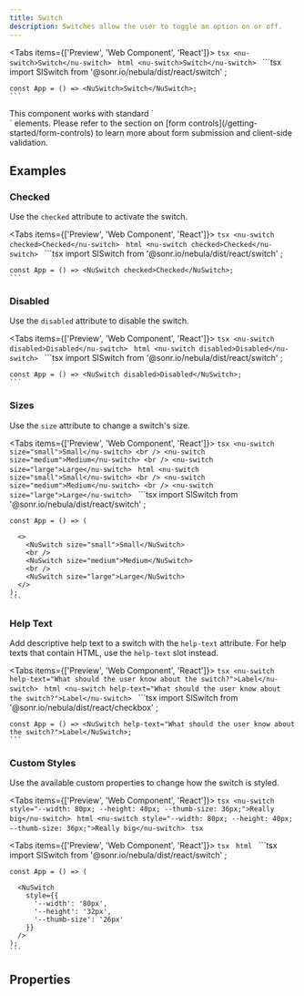 ```yaml
---
title: Switch
description: Switches allow the user to toggle an option on or off.
---
```



<Tabs items={['Preview', 'Web Component', 'React']}>
  <Tab value="Preview">
    ```tsx
    <nu-switch>Switch</nu-switch>
    ```
  </Tab>
  <Tab value="Web Component">
    ```html
    <nu-switch>Switch</nu-switch>
    ```
  </Tab>
  <Tab value="React">
    ```tsx
    import SlSwitch from '@sonr.io/nebula/dist/react/switch'
    ;
    
    const App = () => <NuSwitch>Switch</NuSwitch>;
    ```
  </Tab>
</Tabs>

<Callout type="info">
This component works with standard `<form>` elements. Please refer to the section on [form controls](/getting-started/form-controls) to learn more about form submission and client-side validation.
</Callout>

## Examples

### Checked

Use the `checked` attribute to activate the switch.

<Tabs items={['Preview', 'Web Component', 'React']}>
  <Tab value="Preview">
    ```tsx
    <nu-switch checked>Checked</nu-switch>
    ```
  </Tab>
  <Tab value="Web Component">
    ```html
    <nu-switch checked>Checked</nu-switch>
    ```
  </Tab>
  <Tab value="React">
    ```tsx
    import SlSwitch from '@sonr.io/nebula/dist/react/switch'
    ;
    
    const App = () => <NuSwitch checked>Checked</NuSwitch>;
    ```
  </Tab>
</Tabs>

### Disabled

Use the `disabled` attribute to disable the switch.

<Tabs items={['Preview', 'Web Component', 'React']}>
  <Tab value="Preview">
    ```tsx
    <nu-switch disabled>Disabled</nu-switch>
    ```
  </Tab>
  <Tab value="Web Component">
    ```html
    <nu-switch disabled>Disabled</nu-switch>
    ```
  </Tab>
  <Tab value="React">
    ```tsx
    import SlSwitch from '@sonr.io/nebula/dist/react/switch'
    ;
    
    const App = () => <NuSwitch disabled>Disabled</NuSwitch>;
    ```
  </Tab>
</Tabs>

### Sizes

Use the `size` attribute to change a switch's size.

<Tabs items={['Preview', 'Web Component', 'React']}>
  <Tab value="Preview">
    ```tsx
    <nu-switch size="small">Small</nu-switch>
    <br />
    <nu-switch size="medium">Medium</nu-switch>
    <br />
    <nu-switch size="large">Large</nu-switch>
    ```
  </Tab>
  <Tab value="Web Component">
    ```html
    <nu-switch size="small">Small</nu-switch>
    <br />
    <nu-switch size="medium">Medium</nu-switch>
    <br />
    <nu-switch size="large">Large</nu-switch>
    ```
  </Tab>
  <Tab value="React">
    ```tsx
    import SlSwitch from '@sonr.io/nebula/dist/react/switch'
    ;
    
    const App = () => (
      
      <>
        <NuSwitch size="small">Small</NuSwitch>
        <br />
        <NuSwitch size="medium">Medium</NuSwitch>
        <br />
        <NuSwitch size="large">Large</NuSwitch>
      </>
    );
    ```
  </Tab>
</Tabs>

### Help Text

Add descriptive help text to a switch with the `help-text` attribute. For help texts that contain HTML, use the `help-text` slot instead.

<Tabs items={['Preview', 'Web Component', 'React']}>
  <Tab value="Preview">
    ```tsx
    <nu-switch help-text="What should the user know about the switch?">Label</nu-switch>
    ```
  </Tab>
  <Tab value="Web Component">
    ```html
    <nu-switch help-text="What should the user know about the switch?">Label</nu-switch>
    ```
  </Tab>
  <Tab value="React">
    ```tsx
    import SlSwitch from '@sonr.io/nebula/dist/react/checkbox'
    ;
    
    const App = () => <NuSwitch help-text="What should the user know about the switch?">Label</NuSwitch>;
    ```
  </Tab>
</Tabs>

### Custom Styles

Use the available custom properties to change how the switch is styled.

<Tabs items={['Preview', 'Web Component', 'React']}>
  <Tab value="Preview">
    ```tsx
    <nu-switch style="--width: 80px; --height: 40px; --thumb-size: 36px;">Really big</nu-switch>
    ```
  </Tab>
  <Tab value="Web Component">
    ```html
    <nu-switch style="--width: 80px; --height: 40px; --thumb-size: 36px;">Really big</nu-switch>
    ```
  </Tab>
  <Tab value="React">
    ```tsx
    ```
  </Tab>
</Tabs>

<Tabs items={['Preview', 'Web Component', 'React']}>
  <Tab value="Preview">
    ```tsx
    ```
  </Tab>
  <Tab value="Web Component">
    ```html
    ```
  </Tab>
  <Tab value="React">
    ```tsx
    import SlSwitch from '@sonr.io/nebula/dist/react/switch'
    ;
    
    const App = () => (
      
      <NuSwitch
        style={{
          '--width': '80px',
          '--height': '32px',
          '--thumb-size': '26px'
        }}
      />
    );
    ```
  </Tab>
</Tabs>

## Properties

<AutoTypeTable path="./src/components/switch/switch.component.ts" name="NuSwitch" />

